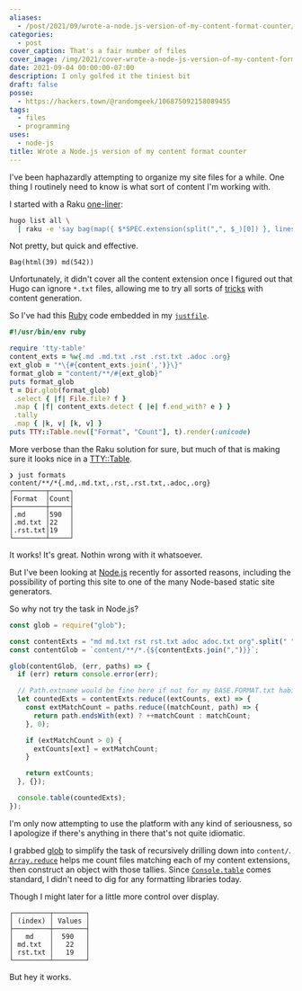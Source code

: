 ```yaml
---
aliases:
  - /post/2021/09/wrote-a-node.js-version-of-my-content-format-counter/
categories:
  - post
cover_caption: That's a fair number of files
cover_image: /img/2021/cover-wrote-a-node-js-version-of-my-content-format-counter.png
date: 2021-09-04 00:00:00-07:00
description: I only golfed it the tiniest bit
draft: false
posse:
  - https://hackers.town/@randomgeek/106875092158089455
tags:
  - files
  - programming
uses:
  - node-js
title: Wrote a Node.js version of my content format counter
---
```


I've been haphazardly attempting to organize my site files for a while. One
thing I routinely need to know is what sort of content I'm working with.

I started with a Raku [one-liner][]:

``` bash
hugo list all \
  | raku -e 'say bag(map({ $*SPEC.extension(split(",", $_)[0]) }, lines[1..*]))'
```

Not pretty, but quick and effective.

``` text
Bag(html(39) md(542))
```

Unfortunately, it didn't cover all the content extension once I figured out that
Hugo can ignore `*.txt` files, allowing me to try all sorts of [tricks][] with
content generation.

So I've had this [Ruby][ruby] code embedded in my [`justfile`][].

``` ruby
#!/usr/bin/env ruby

require 'tty-table'
content_exts = %w{.md .md.txt .rst .rst.txt .adoc .org}
ext_glob = "*\{#{content_exts.join(',')}\}"
format_glob = "content/**/#{ext_glob}"
puts format_glob
t = Dir.glob(format_glob)
 .select { |f| File.file? f }
 .map { |f| content_exts.detect { |e| f.end_with? e } }
 .tally
 .map { |k, v| [k, v] }
puts TTY::Table.new(["Format", "Count"], t).render(:unicode)
```

More verbose than the Raku solution for sure, but much of that is making sure
it looks nice in a [TTY::Table][tty-table].

``` text
❯ just formats
content/**/*{.md,.md.txt,.rst,.rst.txt,.adoc,.org}
┌────────┬─────┐
│Format  │Count│
├────────┼─────┤
│.md     │590  │
│.md.txt │22   │
│.rst.txt│19   │
└────────┴─────┘
```

It works! It's great. Nothin wrong with it whatsoever.

But I've been looking at [Node.js][node-js] recently for assorted reasons, including
the possibility of porting this site to one of the many Node-based static site
generators.

So why not try the task in Node.js?

```javascript
const glob = require("glob");

const contentExts = "md md.txt rst rst.txt adoc adoc.txt org".split(" ");
const contentGlob = `content/**/*.{${contentExts.join(",")}}`;

glob(contentGlob, (err, paths) => {
  if (err) return console.error(err);

  // Path.extname would be fine here if not for my BASE.FORMAT.txt habit
  let countedExts = contentExts.reduce((extCounts, ext) => {
    const extMatchCount = paths.reduce((matchCount, path) => {
      return path.endsWith(ext) ? ++matchCount : matchCount;
    }, 0);

    if (extMatchCount > 0) {
      extCounts[ext] = extMatchCount;
    }

    return extCounts;
  }, {});

  console.table(countedExts);
});
```

I'm only now attempting to use the platform with any kind of seriousness, so I
apologize if there's anything in there that's not quite idiomatic.

I grabbed [glob][glob] to simplify the task of recursively drilling down into
`content/`. [`Array.reduce`][array-reduce] helps me count files matching each of my content
extensions, then construct an object with those tallies. Since [`Console.table`][console-table]
comes standard, I didn't need to dig for any formatting libraries today.

Though I might later for a little more control over display.

``` text
┌─────────┬────────┐
│ (index) │ Values │
├─────────┼────────┤
│   md    │  590   │
│ md.txt  │   22   │
│ rst.txt │   19   │
└─────────┴────────┘
```

But hey it works.

[one-liner]: /post/2020/03/listing-hugo-content-extensions-with-raku/
[tricks]: /post/2021/08/trying-a-thing-with-neovim/
[ruby]: /tags/ruby
[`justfile`]: https://github.com/casey/just
[tty-table]: https://github.com/piotrmurach/tty-table
[node-js]: https://nodejs.dev
[glob]: https://github.com/isaacs/node-glob
[array-reduce]: https://developer.mozilla.org/en-US/docs/Web/JavaScript/Reference/Global_Objects/Array/Reduce
[console-table]: https://nodejs.org/dist/latest-v14.x/docs/api/console.html#console_console_table_tabulardata_properties
